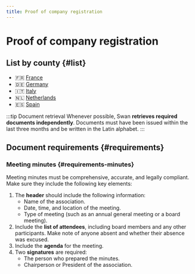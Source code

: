 ```yaml
---
title: Proof of company registration
---
```


# Proof of company registration

## List by county {#list}

- 🇫🇷 [France](./france.mdx)
- 🇩🇪 [Germany](./germany.mdx)
- 🇮🇹 [Italy](./italy.mdx)
- 🇳🇱 [Netherlands](./netherlands.mdx)
- 🇪🇸 [Spain](./spain.mdx)

:::tip Document retrieval
Whenever possible, Swan **retrieves required documents independently**.
Documents must have been issued within the last three months and be written in the Latin alphabet.
:::

## Document requirements {#requirements}

### Meeting minutes {#requirements-minutes}

Meeting minutes must be comprehensive, accurate, and legally compliant.
Make sure they include the following key elements:

1. The **header** should include the following information:
    - Name of the association.
    - Date, time, and location of the meeting.
    - Type of meeting (such as an annual general meeting or a board meeting).
2. Include the **list of attendees**, including board members and any other participants. Make note of anyone absent and whether their absence was excused.
3. Include the **agenda** for the meeting.
4. Two **signatures** are required:
    - The person who prepared the minutes.
    - Chairperson or President of the association.